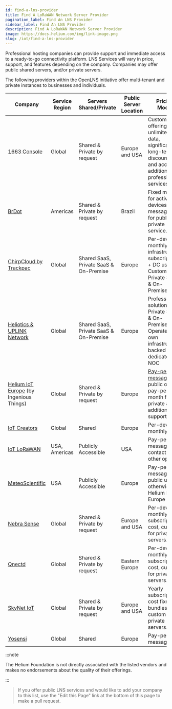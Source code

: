 ```yaml
---
id: find-a-lns-provider
title: Find A LoRaWAN Network Server Provider
pagination_label: Find An LNS Provider
sidebar_label: Find An LNS Provider
description: Find A LoRaWAN Network Server Provider
image: https://docs.helium.com/img/link-image.png
slug: /iot/find-a-lns-provider
---
```



Professional hosting companies can provide support and immediate access to a ready-to-go
connectivity platform. LNS Services will vary in price, support, and features depending on the
company. Companies may offer public shared servers, and/or private servers.

The following providers within the OpenLNS initiative offer multi-tenant and private instances to
businesses and individuals.

| Company                                                    | Service Region | Servers Shared/Private                 | Public Server Location | Pricing Model                                                                                                          |
| ---------------------------------------------------------- | -------------- | -------------------------------------- | ---------------------- | ---------------------------------------------------------------------------------------------------------------------- |
| [1663 Console][1663-console]                               | Global         | Shared & Private by request            | Europe and USA         | Custom plans offering unlimited data, significant long-term discounts, and access to additional professional services. |
| [BrDot][brdot]                                             | Americas       | Shared & Private by request            | Brazil                 | Fixed monthly for active devices plus message plan for public & private service.                                       |
| [ChirpCloud by Trackpac][chirpcloud]                       | Global         | Shared SaaS, Private SaaS & On-Premise | Europe                 | Per-device monthly infrastructure subscription + DC usage. Custom for Private SaaS & On-Premise.                       |
| [Heliotics & UPLINK Network][heliotics]                    | Global         | Shared SaaS, Private SaaS & On-Premise | Europe                 | Professional solutions for Private SaaS & On-Premise. Operated on own infrastructure, backed by a dedicated NOC        |
| [Helium IoT Europe][ingeniousthings] (by Ingenious Things) | Global         | Shared & Private by request            | Europe                 | [Pay-per-message][hnt-iot-pricing] for public or pay-per-month for private and additional support.                     |
| [IoT Creators][iot-creators]                               | Global         | Shared                                 | Europe                 | Per-device monthly                                                                                                     |
| [IoT LoRaWAN][iot-lorawan]                                 | USA, Americas  | Publicly Accessible                    | USA                    | Pay-per-message or contact us for other options.                                                                       |
| [MeteoScientific][meteoscientific]                         | USA            | Publicly Accessible                    | Europe                 | Pay-per-message for public use, otherwise use Helium IoT Europe above                                                  |
| [Nebra Sense][nebra]                                       | Global         | Shared & Private by request            | Europe and USA         | Per-device monthly subscription cost, custom for private servers.                                                      |
| [Qnectd][qnectd]                                           | Global         | Shared & Private by request            | Eastern Europe         | Per-device monthly subscription cost, custom for private servers.                                                      |
| [SkyNet IoT][skynetiot]                                    | Global         | Shared & Private by request            | Europe and USA         | Yearly subscription cost fixed bundles, custom for private servers.                                                    |
| [Yosensi][yosensi]                                         | Global         | Shared                                 | Europe                 | Pay-per-message                                                                                                        |

:::note

The Helium Foundation is not directly associated with the listed vendors and makes no endorsements
about the quality of their offerings.

:::

> If you offer public LNS services and would like to add your company to this list, use the "Edit
> this Page" link at the bottom of this page to make a pull request.

[brdot]: https://brdot.com.br/
[hnt-iot-pricing]: https://www.helium-iot.eu/use-helium-with-helium-iot-europe/
[ingeniousthings]: https://www.helium-iot.eu/
[iot-creators]: https://iotcreators.com/helium/
[qnectd]: https://qnectd.com/
[meteoscientific]: https://console.meteoscientific.com/front/
[nebra]: https://nebra.com/
[chirpcloud]: https://chirpcloud.co.uk/
[yosensi]: https://yosensi.io/management_platform/
[skynetiot]: https://www.skynetiot.io/
[iot-lorawan]: https://www.iot-lorawan.com/
[1663-console]: https://1663.io/
[heliotics]: https://heliotics.com/
